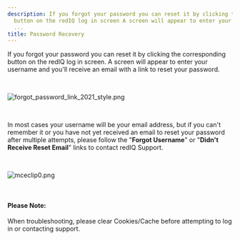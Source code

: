 ```yaml
---
description: If you forgot your password you can reset it by clicking the corresponding
  button on the redIQ log in screen A screen will appear to enter your username and
  ...
title: Password Recovery
---
```


If you forgot your password you can reset it by clicking the corresponding button on the redIQ log in screen. A screen will appear to enter your username and you'll receive an email with a link to reset your password. 


 


<Frame>
  <img src="https://rediq.zendesk.com/hc/article_attachments/4406786721044/forgot_password_link_2021_style.png" alt="forgot_password_link_2021_style.png" />
</Frame>


 


In most cases your username will be your email address, but if you can't remember it or you have not yet received an email to reset your password after multiple attempts, please follow the "**Forgot Username**" or "**Didn't Receive Reset Email**" links to contact redIQ Support.


 


<Frame>
  <img src="https://rediq.zendesk.com/hc/article_attachments/4406826351380/mceclip0.png" alt="mceclip0.png" />
</Frame>


 



#### Please Note:


When troubleshooting, please clear Cookies/Cache before attempting to log in or contacting support.